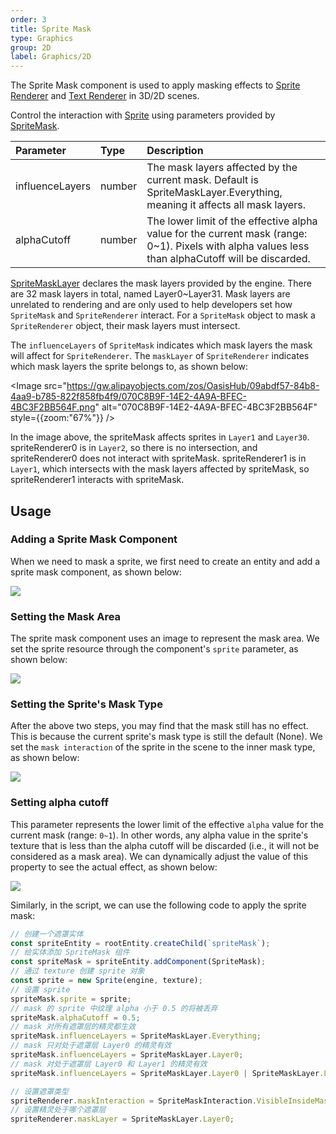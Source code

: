 ```yaml
---
order: 3
title: Sprite Mask
type: Graphics
group: 2D
label: Graphics/2D
---
```


The Sprite Mask component is used to apply masking effects to [Sprite Renderer](/en/docs/graphics/2D/spriteRenderer/) and [Text Renderer](/en/docs/graphics/2D/text/) in 3D/2D scenes.

<Playground href="/embed/sprite-mask" />

Control the interaction with [Sprite](/en/docs/graphics/2D/sprite/) using parameters provided by [SpriteMask](/apis/core/#SpriteMask).

| Parameter       | Type   | Description                                                                                      |
| :-------------- | :----- | :----------------------------------------------------------------------------------------------- |
| influenceLayers | number | The mask layers affected by the current mask. Default is SpriteMaskLayer.Everything, meaning it affects all mask layers. |
| alphaCutoff     | number | The lower limit of the effective alpha value for the current mask (range: 0~1). Pixels with alpha values less than alphaCutoff will be discarded. |

[SpriteMaskLayer](/apis/core/#SpriteMaskLayer) declares the mask layers provided by the engine. There are 32 mask layers in total, named Layer0~Layer31. Mask layers are unrelated to rendering and are only used to help developers set how `SpriteMask` and `SpriteRenderer` interact. For a `SpriteMask` object to mask a `SpriteRenderer` object, their mask layers must intersect.

The `influenceLayers` of `SpriteMask` indicates which mask layers the mask will affect for `SpriteRenderer`. The `maskLayer` of `SpriteRenderer` indicates which mask layers the sprite belongs to, as shown below:

<Image src="https://gw.alipayobjects.com/zos/OasisHub/09abdf57-84b8-4aa9-b785-822f858fb4f9/070C8B9F-14E2-4A9A-BFEC-4BC3F2BB564F.png" alt="070C8B9F-14E2-4A9A-BFEC-4BC3F2BB564F" style={{zoom:"67%"}} />

In the image above, the spriteMask affects sprites in `Layer1` and `Layer30`. spriteRenderer0 is in `Layer2`, so there is no intersection, and spriteRenderer0 does not interact with spriteMask. spriteRenderer1 is in `Layer1`, which intersects with the mask layers affected by spriteMask, so spriteRenderer1 interacts with spriteMask.

## Usage

### Adding a Sprite Mask Component

When we need to mask a sprite, we first need to create an entity and add a sprite mask component, as shown below:

<Image src="https://mdn.alipayobjects.com/huamei_w6ifet/afts/img/A*GYVBTbTvqU4AAAAAAAAAAAAADjCHAQ/original" />

### Setting the Mask Area

The sprite mask component uses an image to represent the mask area. We set the sprite resource through the component's `sprite` parameter, as shown below:

<Image src="https://mdn.alipayobjects.com/huamei_w6ifet/afts/img/A*k5GsSYqQTKoAAAAAAAAAAAAADjCHAQ/original" />

### Setting the Sprite's Mask Type

After the above two steps, you may find that the mask still has no effect. This is because the current sprite's mask type is still the default (None). We set the `mask interaction` of the sprite in the scene to the inner mask type, as shown below:

<Image src="https://mdn.alipayobjects.com/huamei_w6ifet/afts/img/A*GdxhSYLY4EIAAAAAAAAAAAAADjCHAQ/original" />

### Setting alpha cutoff

This parameter represents the lower limit of the effective `alpha` value for the current mask (range: `0~1`). In other words, any alpha value in the sprite's texture that is less than the alpha cutoff will be discarded (i.e., it will not be considered as a mask area). We can dynamically adjust the value of this property to see the actual effect, as shown below:

<Image src="https://mdn.alipayobjects.com/huamei_w6ifet/afts/img/A*2CLjT7UTVa8AAAAAAAAAAAAADjCHAQ/original" />

Similarly, in the script, we can use the following code to apply the sprite mask:

```typescript
// 创建一个遮罩实体
const spriteEntity = rootEntity.createChild(`spriteMask`);
// 给实体添加 SpriteMask 组件
const spriteMask = spriteEntity.addComponent(SpriteMask);
// 通过 texture 创建 sprite 对象
const sprite = new Sprite(engine, texture);
// 设置 sprite
spriteMask.sprite = sprite;
// mask 的 sprite 中纹理 alpha 小于 0.5 的将被丢弃
spriteMask.alphaCutoff = 0.5;
// mask 对所有遮罩层的精灵都生效
spriteMask.influenceLayers = SpriteMaskLayer.Everything;
// mask 只对处于遮罩层 Layer0 的精灵有效
spriteMask.influenceLayers = SpriteMaskLayer.Layer0;
// mask 对处于遮罩层 Layer0 和 Layer1 的精灵有效
spriteMask.influenceLayers = SpriteMaskLayer.Layer0 | SpriteMaskLayer.Layer1;

// 设置遮罩类型
spriteRenderer.maskInteraction = SpriteMaskInteraction.VisibleInsideMask;
// 设置精灵处于哪个遮罩层
spriteRenderer.maskLayer = SpriteMaskLayer.Layer0;
```
